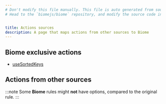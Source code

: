 ```yaml
---
# Don't modify this file manually. This file is auto generated from source, and you will lose your changes next time the website is built.
# Head to the `biomejs/biome` repository, and modify the source code in there.


title: Actions sources
description: A page that maps actions from other sources to Biome
---
```

    
## Biome exclusive actions
- [useSortedKeys](/assist/actions/use-sorted-keys) 
## Actions from other sources
:::note
Some **Biome** rules might **not** have options, compared to the original rule.
:::
